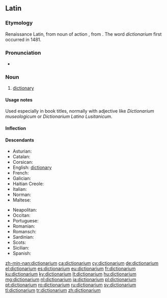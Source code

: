 ==Latin==

===Etymology===
Renaissance Latin, from noun of action {{suffix|dictiō|gloss1=speaking|ārium|lang=la}}, from {{m|la|dīcō||say, speak}}. The word ''dictionarium'' first occurred in 1481.

===Pronunciation===
* {{la-pronunc|dictiōnārium}}

===Noun===
{{la-noun|dictiōnārium|dictionarii|dictiōnāriī|n|second}}

# [[dictionary]]

====Usage notes====
Used especially in book titles, normally with adjective like ''Dictionarium museologicum'' or ''Dictionarium Latino Lusitanicum''.

====Inflection====
{{la-decl-2nd-N|dictiōnāri}}

====Descendants====
{{top2}}
* Asturian: {{l|ast|diccionariu}}
* Catalan: {{l/ca|diccionari}}
* Corsican: {{l|co|dizziunariu}}
* English: [[dictionary]]
* French: {{l/fr|dictionnaire}}
* Galician: {{l|gl|dicionario}}
* Haitian Creole: {{l|ht|diksyonè}}
* Italian: {{l/it|dizionario}}
* Norman: {{l|nrf|dictionnaithe}}
* Maltese: {{l|mt|dizzjunarju}}
{{mid2}}
* Neapolitan: {{l|nap|dezziunario}}
* Occitan: {{l/oc|diccionari}}
* Portuguese: {{l/pt|dicionário}}
* Romanian: {{l|ro|dicționar}}
* Romansch: {{l|rm|dicziunari}}
* Sardinian: {{l|sc|dizionariu}}
* Scots: {{l|sco|dictionar}}
* Sicilian: {{l|scn|dizziunariu}}
* Spanish: {{l/es|diccionario}}
{{bottom}}

[[zh-min-nan:dictionarium]]
[[ca:dictionarium]]
[[cy:dictionarium]]
[[de:dictionarium]]
[[el:dictionarium]]
[[es:dictionarium]]
[[eu:dictionarium]]
[[fr:dictionarium]]
[[ku:dictionarium]]
[[ky:dictionarium]]
[[lt:dictionarium]]
[[hu:dictionarium]]
[[mg:dictionarium]]
[[nl:dictionarium]]
[[ja:dictionarium]]
[[pl:dictionarium]]
[[pt:dictionarium]]
[[ro:dictionarium]]
[[ru:dictionarium]]
[[sv:dictionarium]]
[[tl:dictionarium]]
[[tr:dictionarium]]
[[zh:dictionarium]]